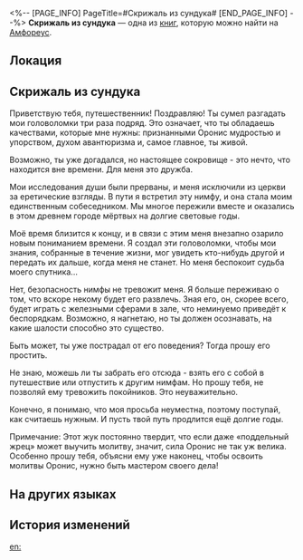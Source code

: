 <%-- [PAGE_INFO]
PageTitle=#Скрижаль из сундука#
[END_PAGE_INFO] --%>
{{Дополнить}}
{{Книга Инфобокс
|id           = 525
|Название     = 
|Изображение  = Предмет Книга Амфореус 4.png
|Мир          = Амфореус
|Томов        = 1
|Автор        = <!--нужно добавить-->
|Описание     = Дневник на скрижали, найденный в сундуке. Подписан жрецом Оронис и кажется довольно искренним.
|Том1         = {{tx}}
|Источник1    = {{tx|Отсутствует источник}}
|Персонажи    = 
|Фракции      = 
}}
'''Скрижаль из сундука''' — одна из [[Книги|книг]], которую можно найти на [[Амфореус]].

==Локация==
{{Отметка карты|<!--название карты-->|<!--id отметки-->}}

==Скрижаль из сундука==
Приветствую тебя, путешественник! Поздравляю! Ты сумел разгадать мои головоломки три раза подряд. Это означает, что ты обладаешь качествами, которые мне нужны: признанными Оронис мудростью и упорством, духом авантюризма и, самое главное, ты живой.

Возможно, ты уже догадался, но настоящее сокровище - это нечто, что находится вне времени. Для меня это дружба.

Мои исследования души были прерваны, и меня исключили из церкви за еретические взгляды. В пути я встретил эту нимфу, и она стала моим единственным собеседником. Мы многое пережили вместе и оказались в этом древнем городе мёртвых на долгие световые годы.

Моё время близится к концу, и в связи с этим меня внезапно озарило новым пониманием времени. Я создал эти головоломки, чтобы мои знания, собранные в течение жизни, мог увидеть кто-нибудь другой и передать их дальше, когда меня не станет. Но меня беспокоит судьба моего спутника...

Нет, безопасность нимфы не тревожит меня. Я больше переживаю о том, что вскоре некому будет его развлечь. Зная его, он, скорее всего, будет играть с железными сферами в зале, что неминуемо приведёт к беспорядкам. Возможно, я нагнетаю, но ты должен осознавать, на какие шалости способно это существо.

Быть может, ты уже пострадал от его поведения? Тогда прошу его простить.

Не знаю, можешь ли ты забрать его отсюда - взять его с собой в путешествие или отпустить к другим нимфам. Но прошу тебя, не позволяй ему тревожить покойников. Это неуважительно.

Конечно, я понимаю, что моя просьба неуместна, поэтому поступай, как считаешь нужным. И пусть твой путь продлится ещё долгие годы.

Примечание: Этот жук постоянно твердит, что если даже «поддельный жрец» может выучить молитву, значит, сила Оронис не так уж велика. Особенно прошу тебя, объясни ему уже наконец, чтобы освоить молитвы Оронис, нужно быть мастером своего дела!

==На других языках==
{{На других языках
|en   = Stone Tablet Found in Chest
|zhs  = 宝箱中发现的石板
|zht  = 寶箱中發現的石板
|ja   = 宝箱で見つけた石板
|ko   = 보물상자에서 발견된 석판
|es   = Losa de piedra encontrada en un cofre
|fr   = Tablette en pierre trouvée dans un coffre
|ru   = Скрижаль из сундука
|th   = แผ่นหินที่พบในหีบสมบัติ
|vi   = Phiến Đá Trong Rương Báu
|de   = Steintafel aus einer Truhe
|id   = Prasasti yang Ditemukan di Peti Harta
|pt   = Tabuleta de Pedra Encontrada no Baú
}}

==История изменений==
{{История изменений|3.5}}

[[en:]]